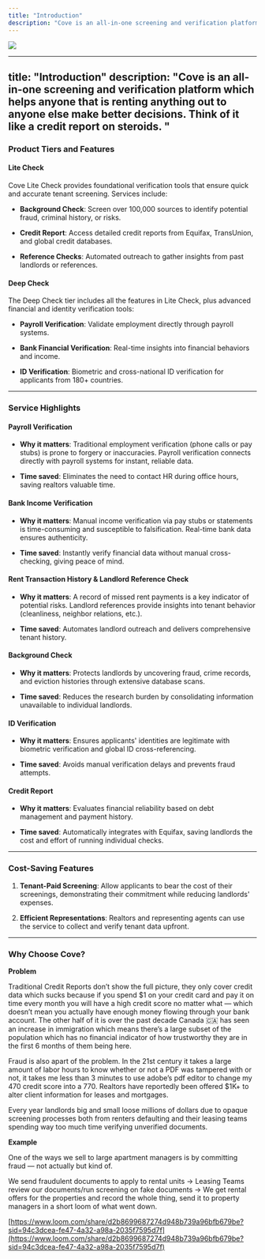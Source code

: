 ```yaml
---
title: "Introduction"
description: "Cove is an all-in-one screening and verification platform which helps anyone that is renting anything out to anyone else make better decisions. Think of it like a credit report on steroids.  "
---
```


![](9.jpg)

---
title: "Introduction"
description: "Cove is an all-in-one screening and verification platform which helps anyone that is renting anything out to anyone else make better decisions. Think of it like a credit report on steroids.  "
---

### Product Tiers and Features

#### **Lite Check**

Cove Lite Check provides foundational verification tools that ensure quick and accurate tenant screening. Services include:

* **Background Check**: Screen over 100,000 sources to identify potential fraud, criminal history, or risks.

* **Credit Report**: Access detailed credit reports from Equifax, TransUnion, and global credit databases.

* **Reference Checks**: Automated outreach to gather insights from past landlords or references.

#### **Deep Check**

The Deep Check tier includes all the features in Lite Check, plus advanced financial and identity verification tools:

* **Payroll Verification**: Validate employment directly through payroll systems.

* **Bank Financial Verification**: Real-time insights into financial behaviors and income.

* **ID Verification**: Biometric and cross-national ID verification for applicants from 180+ countries.

***

### Service Highlights

#### **Payroll Verification**

* **Why it matters**: Traditional employment verification (phone calls or pay stubs) is prone to forgery or inaccuracies. Payroll verification connects directly with payroll systems for instant, reliable data.

* **Time saved**: Eliminates the need to contact HR during office hours, saving realtors valuable time.

#### **Bank Income Verification**

* **Why it matters**: Manual income verification via pay stubs or statements is time-consuming and susceptible to falsification. Real-time bank data ensures authenticity.

* **Time saved**: Instantly verify financial data without manual cross-checking, giving peace of mind.

#### **Rent Transaction History & Landlord Reference Check**

* **Why it matters**: A record of missed rent payments is a key indicator of potential risks. Landlord references provide insights into tenant behavior (cleanliness, neighbor relations, etc.).

* **Time saved**: Automates landlord outreach and delivers comprehensive tenant history.

#### **Background Check**

* **Why it matters**: Protects landlords by uncovering fraud, crime records, and eviction histories through extensive database scans.

* **Time saved**: Reduces the research burden by consolidating information unavailable to individual landlords.

#### **ID Verification**

* **Why it matters**: Ensures applicants' identities are legitimate with biometric verification and global ID cross-referencing.

* **Time saved**: Avoids manual verification delays and prevents fraud attempts.

#### **Credit Report**

* **Why it matters**: Evaluates financial reliability based on debt management and payment history.

* **Time saved**: Automatically integrates with Equifax, saving landlords the cost and effort of running individual checks.

***

### Cost-Saving Features

1. **Tenant-Paid Screening**: Allow applicants to bear the cost of their screenings, demonstrating their commitment while reducing landlords' expenses.

2. **Efficient Representations**: Realtors and representing agents can use the service to collect and verify tenant data upfront.

***

### Why Choose Cove?

**Problem**

Traditional Credit Reports don’t show the full picture, they only cover credit data which sucks because if you spend $1 on your credit card and pay it on time every month you will have a high credit score no matter what — which doesn’t mean you actually have enough money flowing through your bank account. The other half of it is over the past decade Canada 🇨🇦 has seen an increase in immigration which means there’s a large subset of the population which has no financial indicator of how trustworthy they are in the first 6 months of them being here.

Fraud is also apart of the problem. In the 21st century it takes a large amount of labor hours to know whether or not a PDF was tampered with or not, it takes me less than 3 minutes to use adobe’s pdf editor to change my 470 credit score into a 770. Realtors have reportedly been offered $1K+ to alter client information for leases and mortgages.

Every year landlords big and small loose millions of dollars due to opaque screening processes both from renters defaulting and their leasing teams spending way too much time verifying unverified documents.

**Example**

One of the ways we sell to large apartment managers is by committing fraud — not actually but kind of.

We send fraudulent documents to apply to rental units → Leasing Teams review our documents/run screening on fake documents → We get rental offers for the properties and record the whole thing, send it to property managers in a short loom of what went down.

[https://www.loom.com/share/d2b8699687274d948b739a96bfb679be?sid=94c3dcea-fe47-4a32-a98a-2035f7595d7f](https://www.loom.com/share/d2b8699687274d948b739a96bfb679be?sid=94c3dcea-fe47-4a32-a98a-2035f7595d7f)